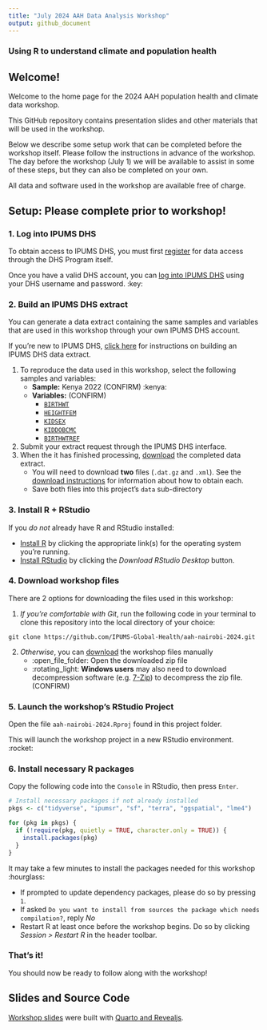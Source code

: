 ```yaml
---
title: "July 2024 AAH Data Analysis Workshop"
output: github_document
---
```


### Using R to understand climate and population health

## Welcome!

Welcome to the home page for the 2024 AAH population health and climate
data workshop.

This GitHub repository contains presentation slides and other materials
that will be used in the workshop.

Below we describe some setup work that can be completed before the
workshop itself. Please follow the instructions in advance of the
workshop. The day before the workshop (July 1) we will be available to
assist in some of these steps, but they can also be completed on your
own.

All data and software used in the workshop are available free of charge.

## Setup: Please complete prior to workshop!

### 1. Log into IPUMS DHS

To obtain access to IPUMS DHS, you must first 
[register](https://dhsprogram.com/data/new-user-registration.cfm) for data 
access through the DHS Program itself.

Once you have a valid DHS account, you can 
[log into IPUMS DHS](https://www.idhsdata.org/idhs-action/users/login) using 
your DHS username and password. :key:

### 2. Build an IPUMS DHS extract

You can generate a data extract containing the same samples and variables that
are used in this workshop through your own IPUMS DHS account.

If you're new to IPUMS DHS, 
[click here](https://www.idhsdata.org/idhs/user_guide.shtml) for
instructions on building an IPUMS DHS data extract.

1. To reproduce the data used in this workshop, select the following samples and 
variables:
    -   **Sample:** Kenya 2022 (CONFIRM) :kenya:
    -   **Variables:** (CONFIRM)
        -   [`BIRTHWT`](%60r%20ipumsr::ipums_website(%22dhs%22,%20launch%20=%20FALSE,%20var%20=%20%22BIRTHWT%22)%60)
        -   [`HEIGHTFEM`](%60r%20ipumsr::ipums_website(%22dhs%22,%20launch%20=%20FALSE,%20var%20=%20%22HEIGHTFEM%22)%60)
        -   [`KIDSEX`](%60r%20ipumsr::ipums_website(%22dhs%22,%20launch%20=%20FALSE,%20var%20=%20%22KIDSEX%22)%60)
        -   [`KIDDOBCMC`](%60r%20ipumsr::ipums_website(%22dhs%22,%20launch%20=%20FALSE,%20var%20=%20%22KIDDOBCMC%22)%60)
        -   [`BIRTHWTREF`](%60r%20ipumsr::ipums_website(%22dhs%22,%20launch%20=%20FALSE,%20var%20=%20%22BIRTHWTREF%22)%60)
2. Submit your extract request through the IPUMS DHS interface.
2. When the it has finished processing, [download](https://tech.popdata.org/dhs-research-hub/posts/2024-02-02-download-dhs-data/#download-data)
the completed data extract.
    -   You will need to download **two** files (`.dat.gz` and `.xml`). See the 
        [download instructions](https://tech.popdata.org/dhs-research-hub/posts/2024-02-02-download-dhs-data/#download-data)
        for information about how to obtain each.
    -   Save both files into this project's `data` sub-directory

### 3. Install R + RStudio

If you *do not* already have R and RStudio installed:

-   [Install R](https://cran.r-project.org/) by clicking the appropriate
    link(s) for the operating system you're running.
-   [Install RStudio](https://www.rstudio.com/products/rstudio/download/#download)
    by clicking the *Download RStudio Desktop* button.

### 4. Download workshop files

There are 2 options for downloading the files used in this workshop:

1. *If you're comfortable with Git*, run the following code in your
terminal to clone this repository into the local directory of your choice:

```
git clone https://github.com/IPUMS-Global-Health/aah-nairobi-2024.git
```

2. *Otherwise*, you can [download](https://github.com/IPUMS-Global-Health/aah-nairobi-2024/archive/refs/heads/main.zip)
the workshop files manually
    -   :open_file_folder: Open the downloaded zip file
    -   :rotating_light: **Windows users** may also need to download
        decompression software (e.g.
        [7-Zip](https://www.7-zip.org/)) to decompress the zip file.
        (CONFIRM)

### 5. Launch the workshop's RStudio Project

Open the file `aah-nairobi-2024.Rproj` found in this project folder.

This will launch the workshop project in a new RStudio environment. :rocket: 

### 6. Install necessary R packages

Copy the following code into the `Console` in RStudio, then press `Enter`.

```r
# Install necessary packages if not already installed 
pkgs <- c("tidyverse", "ipumsr", "sf", "terra", "ggspatial", "lme4")

for (pkg in pkgs) {
  if (!require(pkg, quietly = TRUE, character.only = TRUE)) {
    install.packages(pkg)
  }
}
```

It may take a few minutes to install the packages needed for this 
workshop :hourglass: 

  -   If prompted to update dependency packages, please do so by pressing `1`.
  -   If asked `Do you want to install from sources the package which needs compilation?`,
      reply *No*
  -   Restart R at least once before the workshop begins. Do so by 
      clicking *Session \> Restart R* in the header toolbar.

### That's it!

You should now be ready to follow along with the workshop!

## Slides and Source Code

[Workshop
slides](https://ipums-global-health.github.io/ined-pma-2022/slides.html)
were built with [Quarto and
Revealjs](https://quarto.org/docs/presentations/revealjs/).

